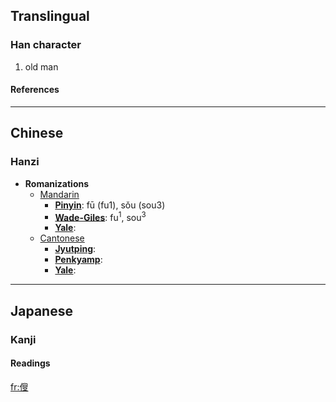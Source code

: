 ==Translingual==
===Han character===
{{Han char|rad=人|as=10|sn=12|four=|canj=人竹X水 (OHXE)}}
# old man
====References====
{{Han ref|kx=0112.090|dkj=00929|hdz=10192.060|uh=5081|ud=20609}}
----

==Chinese==
===Hanzi===


* '''Romanizations'''
** [[Mandarin]]
*** '''[[Pinyin]]''': fū (fu1), sǒu (sou3)
*** '''[[Wade-Giles]]''': fu<sup>1</sup>, sou<sup>3</sup>
*** '''[[Yale]]''': 
**[[Cantonese]]
***'''[[Jyutping]]''':
***'''[[Penkyamp]]''': 
***'''[[Yale]]''': 


----
==Japanese==
===Kanji===
{{ja-kanji|grade=|rs=人10}}
====Readings====
{{ja-readings|on=[[そう]] (sō), [[す]] (su)|kun=[[おきな]] (okina)}}




[[fr:傁]]